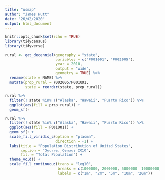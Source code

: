 ```yaml
---
title: "usmap"
author: "James Hutt"
date: "26/02/2020"
output: html_document
---
```


```r
knitr::opts_chunk$set(echo = TRUE)
library(tidycensus)
library(tidyverse)
```

```r

rural <- get_decennial(geography = "state",
                       variables = c("P001001", "P002005"),
                       year = 2010,
                       output = "wide",
                       geometry = TRUE) %>%
  rename(state = NAME) %>%
  mutate(prop_rural = P002005/P001001,
         state = reorder(state, prop_rural))

rural %>%
  filter(! state %in% c("Alaska", "Hawaii", "Puerto Rico")) %>%
  ggplot(aes(fill = prop_rural)) +
  geom_sf()


```
```r

rural %>%
  filter(! state %in% c("Alaska", "Hawaii", "Puerto Rico")) %>%
  ggplot(aes(fill = P001001)) +
  geom_sf() + 
  scale_fill_viridis_c(option = "plasma",
                       direction = -1) +
  labs(title = "Population Distribution of United States",
       caption = "Source: Census 2010",
       fill = "Total Population") +
  theme_void() + 
  scale_fill_continuous(trans = "log10", 
                        breaks = c(1000000, 2000000, 5000000, 10000000, 20000000), 
                        labels = c("1m", "2m", "5m", "10m", "20m"))
```

